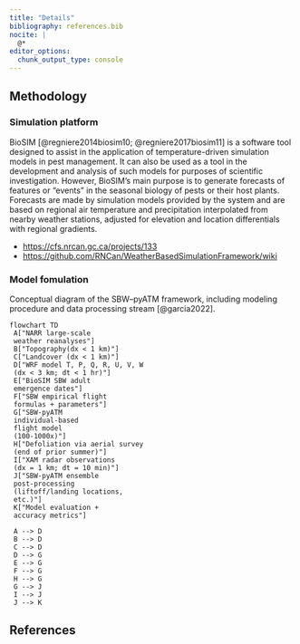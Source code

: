 ```yaml
---
title: "Details"
bibliography: references.bib
nocite: |
  @*
editor_options: 
  chunk_output_type: console
---
```


## Methodology


### Simulation platform

BioSIM [@regniere2014biosim10; @regniere2017biosim11] is a software tool designed to assist in the application of temperature-driven simulation models in pest management.
It can also be used as a tool in the development and analysis of such models for purposes of scientific investigation.
However, BioSIM's main purpose is to generate forecasts of features or "events" in the seasonal biology of pests or their host plants. 
Forecasts are made by simulation models provided by the system and are based on regional air temperature and precipitation interpolated from nearby weather stations, adjusted for elevation and location differentials with regional gradients.

- <https://cfs.nrcan.gc.ca/projects/133>
- <https://github.com/RNCan/WeatherBasedSimulationFramework/wiki>

### Model fomulation

Conceptual diagram of the SBW–pyATM framework, including
modeling procedure and data processing stream [@garcia2022].

```mermaid
flowchart TD
 A["NARR large-scale
 weather reanalyses"]
 B["Topography(dx < 1 km)"]
 C["Landcover (dx < 1 km)"]
 D["WRF model T, P, Q, R, U, V, W
 (dx < 3 km; dt < 1 hr)"]
 E["BioSIM SBW adult
 emergence dates"]
 F["SBW empirical flight
 formulas + parameters"]
 G["SBW-pyATM
 individual-based
 flight model
 (100-1000x)"]
 H["Defoliation via aerial survey
 (end of prior summer)"]
 I["XAM radar observations
 (dx = 1 km; dt = 10 min)"]
 J["SBW-pyATM ensemble
 post-processing
 (liftoff/landing locations,
 etc.)"]
 K["Model evaluation +
 accuracy metrics"]

 A --> D
 B --> D
 C --> D
 D --> G
 E --> G
 F --> G
 H --> G
 G --> J
 I --> J
 J --> K 
```


## References

<!-- bibliography is automatically generated; do not edit by hand -->

::: {#refs}
:::

